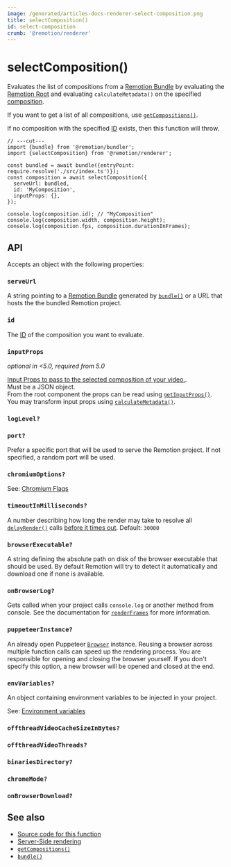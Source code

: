 ```yaml
---
image: /generated/articles-docs-renderer-select-composition.png
title: selectComposition()
id: select-composition
crumb: '@remotion/renderer'
---
```


# selectComposition()<AvailableFrom v="4.0.0"/>

Evaluates the list of compositions from a [Remotion Bundle](/docs/terminology/bundle) by evaluating the [Remotion Root](/docs/terminology/remotion-root) and evaluating `calculateMetadata()` on the specified [composition](/docs/terminology/composition).

If you want to get a list of all compositions, use [`getCompositions()`](/docs/renderer/get-compositions).

If no composition with the specified [ID](/docs/terminology/composition#composition-id) exists, then this function will throw.

```tsx twoslash title="Example"
// ---cut---
import {bundle} from '@remotion/bundler';
import {selectComposition} from '@remotion/renderer';

const bundled = await bundle({entryPoint: require.resolve('./src/index.ts')});
const composition = await selectComposition({
  serveUrl: bundled,
  id: 'MyComposition',
  inputProps: {},
});

console.log(composition.id); // "MyComposition"
console.log(composition.width, composition.height);
console.log(composition.fps, composition.durationInFrames);
```

## API

Accepts an object with the following properties:

### `serveUrl`

A string pointing to a [Remotion Bundle](/docs/terminology/bundle) generated by [`bundle()`](/docs/bundle) or a URL that hosts the the bundled Remotion project.

### `id`

The [ID](/docs/terminology/composition#composition-id) of the composition you want to evaluate.

### `inputProps`

_optional in &lt;5.0, required from 5.0_

[Input Props to pass to the selected composition of your video.](/docs/passing-props#passing-input-props-in-the-cli).  
Must be a JSON object.  
From the root component the props can be read using [`getInputProps()`](/docs/get-input-props).  
You may transform input props using [`calculateMetadata()`](/docs/calculate-metadata).

### `logLevel?`

<Options id="log" />

### `port?`

Prefer a specific port that will be used to serve the Remotion project. If not specified, a random port will be used.

### `chromiumOptions?`

See: [Chromium Flags](/docs/chromium-flags)

### `timeoutInMilliseconds?`

A number describing how long the render may take to resolve all [`delayRender()`](/docs/delay-render) calls [before it times out](/docs/timeout). Default: `30000`

### `browserExecutable?`

A string defining the absolute path on disk of the browser executable that should be used. By default Remotion will try to detect it automatically and download one if none is available.

### `onBrowserLog?`

Gets called when your project calls `console.log` or another method from console. See the documentation for [`renderFrames`](/docs/renderer/render-frames#onbrowserlog) for more information.

### `puppeteerInstance?`

An already open Puppeteer [`Browser`](/docs/renderer/open-browser) instance. Reusing a browser across multiple function calls can speed up the rendering process. You are responsible for opening and closing the browser yourself. If you don't specify this option, a new browser will be opened and closed at the end.

### `envVariables?`

An object containing environment variables to be injected in your project.

See: [Environment variables](/docs/env-variables/)

### `offthreadVideoCacheSizeInBytes?`<AvailableFrom v="4.0.23"/>

<Options id="offthreadvideo-cache-size-in-bytes" />

### `offthreadVideoThreads?`<AvailableFrom v="4.0.261"/>

<Options id="offthreadvideo-threads" />

### `binariesDirectory?`<AvailableFrom v="4.0.120" />

<Options id="binaries-directory" />

### `chromeMode?`<AvailableFrom v="4.0.248" />

<Options id="chrome-mode" />

### `onBrowserDownload?`<AvailableFrom v="4.0.137" />

<Options id="on-browser-download" />

## See also

- [Source code for this function](https://github.com/remotion-dev/remotion/blob/main/packages/renderer/src/select-composition.ts)
- [Server-Side rendering](/docs/ssr)
- [`getCompositions()`](/docs/renderer/get-compositions)
- [`bundle()`](/docs/bundle)
